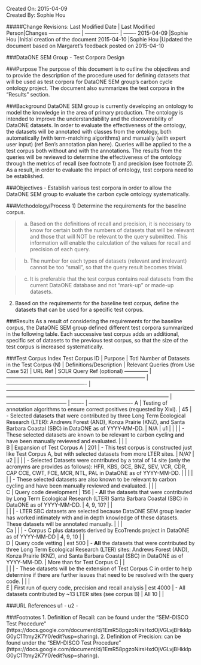Created On: 2015-04-09                                                   	
Created By: Sophie Hou

#####Change Revisions:
Last Modified Date | Last Modified Person|Changes
------------------ | ------------------- | -------
2015-04-09         |Sophie Hou           |Initial creation of the document
2015-04-10         |Sophie Hou           |Updated the document based on Margaret’s feedback posted on 2015-04-10

###DataONE SEM Group - Test Corpora Design 
 
###Purpose
The purpose of this document is to outline the objectives and to provide the description of the procedure used for defining datasets that will be used as test corpora for DataONE SEM group’s carbon cycle ontology project.  The document also summarizes the test corpora in the “Results” section.  
 
###Background
DataONE SEM group is currently developing an ontology to model the knowledge in the area of primary production.  The ontology is intended to improve the understandability and the discoverability of DataONE datasets.  In order to evaluate the effectiveness of the ontology, the datasets will be annotated with classes from the ontology, both automatically (with term-matching algorithms) and manually (with expert user input) (ref Ben’s annotation plan here).  Queries will be applied to the a test corpus both without and with the annotations.  The results from the queries will be reviewed to determine the effectiveness of the ontology through the metrics of recall (see footnote 1) and precision (see footnote 2).  As a result, in order to evaluate the impact of ontology, test corpora need to be established.
 
###Objectives
- Establish various test corpora in order to allow the DataONE SEM group to evaluate the carbon cycle ontology systematically.

###Methodology/Process
1) Determine the requirements for the baseline corpus.

>a) Based on the definitions of recall and precision, it is necessary to know for certain both the numbers of datasets that will be relevant and those that will NOT be relevant to the query submitted.  This information will enable the calculation of the values for recall and precision of each query.

>b) The number for each types of datasets (relevant and irrelevant) cannot be too “small”, so that the query result becomes trivial.

>c) It is preferable that the test corpus contains real datasets from the current DataONE database and not “mark-up” or made-up datasets.

2) Based on the requirements for the baseline test corpus, define the datasets that can be used for a specific test corpus.

###Results
As a result of considering the requirements for the baseline corpus, the DataONE SEM group defined different test corpora summarized in the following table.  Each successive test corpus adds an additional, specific set of datasets to the previous test corpus, so that the size of the test corpus is increased systematically.

###Test Corpus Index
Test Corpus ID | Purpose                                                                           | Totl Number of Datasets in the Test Corpus (N) | Definitions/Description                                                                                                                                                                                   | Relevant Queries (from Use Case 52) | URL Ref | SOLR Query Ref (optional)
-------------- | --------------------------------------------------------------------------------  | ---------------------------------------------- | --------------------------------------------------------------------------------------------------------------------------------------------------------------------------------------------------------- | ----------------------------------- | ------- | -------------------------
A              | Testing of annotation algorithms to ensure correct positives (requested by Xixi). | 45                                             | - Selected datasets that were contributed by three Long Term Ecological Research (LTER): Andrews Forest (AND), Konza Prairie (KNZ), and Santa Barbara Coastal (SBC) in DataONE as of YYYY-MM-DD.          | N/A                                 | u1      |
               |                                                                                   |                                                | - These selected datasets are known to be relevant to carbon cycling and have been manually reviewed and evaluated.                                                                                       |                                     |         |           
B              | Expansion of Test Corpus A                                                        | 201                                            | - This test corpus is constructed just like Test Corpus A, but with selected datasets from more LTER sites.                                                                                               | N/A?                                | u2      |
               |                                                                                   |                                                | - Selected Datasets were contributed by a total of 14 site (only the acronyms are provides as follows): HFR, KBS, GCE, BNZ, SEV, VCR, CDR, CAP CCE, CWT, FCE, MCR, NTL, PAL in DataONE as of YYYY-MM-DD.  |                                     |         |
               |                                                                                   |                                                | - These selected datasets are also known to be relevant to carbon cycling and have been manually reviewed and evaluated.                                                                                  |                                     |         |               
C              | Query code development                                                            | 156                                            | - **All** the datasets that were contributed by Long Term Ecological Research (LTER) Santa Barbara Coastal (SBC) in DataONE as of YYYY-MM-DD.                                                             | 4, 9, 10?                           |         |          
               |                                                                                   |                                                | - LTER SBC datasets are selected because DataONE SEM group leader has worked intimately with and in depth knowledge of these datasets.  These datasets will be annotated manually.                        |                                     |         |          
Ca             |                                                                                   |                                                | - Corpus C plus datasets derived by EcoTrends project in DataONE as of YYYY-MM-DD                                                                                                                         | 4, 9, 10                            |         |   
D              | Query code vetting                                                                | est 500                                        | - **All** the datasets that were contributed by three Long Term Ecological Research (LTER) sites: Andrews Forest (AND), Konza Prairie (KNZ), and Santa Barbara Coastal (SBC) in DataONE as of YYYY-MM-DD. | More than for Test Corpus C         |         |                                
               |                                                                                   |                                                | - These datasets will be the extension of Test Corpus C in order to help determine if there are further issues that need to be resolved with the query code.                                              |                                     |         |                                                             
E              | First run of query code, precision and recall analysis                            | est 4000                                       | - All datasets contributed by ~13 LTER sites (see corpus B)                                                                                                                                               | All 10                              |         |                                                                            

###URL References
u1 -
u2 -

###Footnotes
1.     Definition of Recall: can be found under the “SEM-DISCO Test Procedure” (https://docs.google.com/document/d/1EmR58pgzoNirsHxdOjVGLvjBHkklpG0yC1Ttmy2K7Y0/edit?usp=sharing).
2.     Definition of Precision: can be found under the “SEM-DISCO Test Procedure” (https://docs.google.com/document/d/1EmR58pgzoNirsHxdOjVGLvjBHkklpG0yC1Ttmy2K7Y0/edit?usp=sharing).
